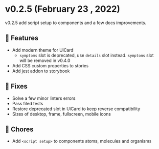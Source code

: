
<Meta title="Releases/v0.x.x/v0.2.x/v0.2.5" />

<style> {`
  code {
    background-color: transparent!important;
  }
`}</style>

# v0.2.5 (February 23 , 2022)
v0.2.5 add script setup to components and a few docs improvements.

## 🚀 Features
- Add modern theme for UiCard
    - `symptoms` slot is deprecated, use `details` slot instead. `symptoms` slot will be removed in v0.4.0
- Add CSS custom properties to stories
- Add jest addon to storybook

## 🐛 Fixes
- Solve a few minor linters errors
- Pass filed tests
- Restore deprecated slot in UiCard to keep reverse compatibility
- Sizes of desktop, frame, fullscreen, mobile icons

## 🧹 Chores
- Add `<script setup>` to components atoms, molecules and organisms
